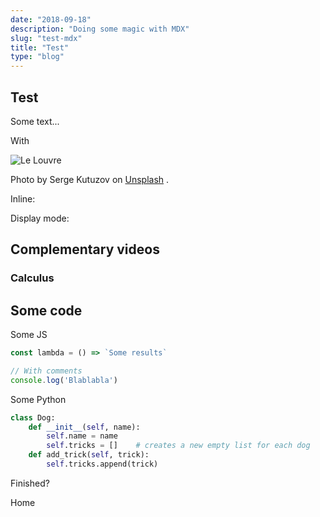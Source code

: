 ```yaml
---
date: "2018-09-18"
description: "Doing some magic with MDX"
slug: "test-mdx"
title: "Test"
type: "blog"
---
```


## Test
Some text...

With <Emoji text=":thumbsup:" />

![Le Louvre](./louvre2.jpg)

Photo by Serge Kutuzov on [Unsplash](https://unsplash.com/photos/08L4l96KeUA) <Emoji text=":thumbsup:" />.

Inline: <Katex text="a^2 + b^2 = c^2" />

Display mode:
<Katex text="a^2 + b^2 = c^2" />

## Complementary videos
### Calculus
<Player url='https://www.youtube.com/watch?v=WUvTyaaNkzM&list=PLZHQObOWTQDMsr9K-rj53DwVRMYO3t5Yr' />

## Some code
Some JS

```js
const lambda = () => `Some results`

// With comments
console.log('Blablabla')
```

Some Python

```python
class Dog:
    def __init__(self, name):
        self.name = name
        self.tricks = []    # creates a new empty list for each dog
    def add_trick(self, trick):
        self.tricks.append(trick)
```

Finished?

<Link to='/'>Home</Link>
